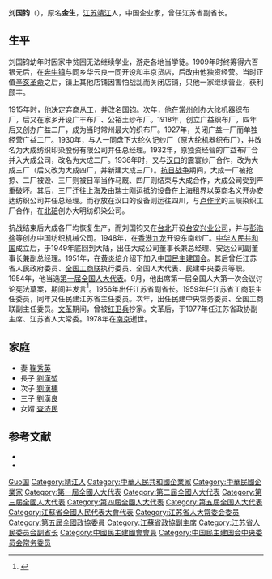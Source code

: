 {{Otheruses|劉國鈞 (圖書館學家)}}
'''刘国钧'''（{{bd|1887年|4月2日|1978年|3月8日|catIdx=Liu刘}}），原名'''金生'''，[[江苏|江苏]][[靖江|靖江]]人，中国企业家，曾任江苏省副省长。

== 生平 ==
刘国钧幼年时因家中贫困无法继续学业，游走各地当学徒。1909年时终筹得六百银元后，在[[奔牛镇|奔牛镇]]与同乡华云良一同开设和丰京货店，后改由他独资经营。当时正值[[辛亥革命|辛亥革命]]之后，镇上其他店铺因害怕战乱而关闭店铺，只他一家继续营业，获利颇丰。

1915年时，他决定弃商从工，并改名国钧。次年，他在[[常州|常州]]创办大纶机器织布厂，后又在家乡开设广丰布厂、公裕土纱布厂。1918年，创立广益织布厂，四年后又创办广益二厂，成为当时常州最大的织布厂。1927年，关闭广益一厂而单独经营广益二厂。1930年，与人一同盘下大纶久记纱厂（原大纶机器织布厂），并改名为大成纺织印染股份有限公司并任总经理。1932年，原独资经营的广益布厂合并入大成公司，改名为大成二厂。1936年时，又与[[汉口|汉口]]的震寰纱厂合作，改为大成三厂（后又改为大成四厂，并新建大成三厂）。[[抗日战争|抗日战争]]期间，大成一厂被抢掠、二厂被毁、三厂则被日军当作马厩、四厂则结束与大成合作，大成公司受到严重破坏。其后，三厂迁往上海及由瑞士刚运抵的设备在上海租界以英商名义开办安达纺织公司并任总经理。而存放在汉口的设备则运往四川，与[[卢作孚|卢作孚]]的三峡染织工厂合作，在[[北碚|北碚]]创办大明纺织染公司。

抗战结束后大成各厂均恢复生产，而刘国钧又在[[台北|台北]]开设[[台安兴业公司|台安兴业公司]]，并与[[彭浩徐|彭浩徐]]等创办中国纺织机械公司。1948年，在[[香港|香港]][[九龙|九龙]]开设东南纱厂。[[中华人民共和国|中华人民共和国]]成立后，于1949年底回到大陆，出任大成公司董事长兼总经理、安达公司副董事长兼副总经理。1951年，在[[黄炎培|黄炎培]]介绍下加入[[中国民主建国会|中国民主建国会]]。其后曾任江苏省人民政府委员、[[全国工商联|全国工商联]]执行委员、全国人大代表、民建中央委员等职。1954年，他当选[[第一届全国人大代表|第一届全国人大代表]]。9月，他出席第一届全国人大第一次会议讨论[[中华人民共和国宪法_(1954年)|宪法草案]]，期间并发言<ref>{{Cite book|title=人民代表大会制度创建史|last=[[张希坡|张希坡]]著|publisher=北京：[[中共党史出版社|中共党史出版社]]|year=2009.08|isbn=978-7-5098-0341-7|pages=657}}</ref>。1956年出任江苏省副省长。1959年任江苏省工商联主任委员，同年又任民建江苏省主任委员。次年，出任民建中央常务委员、全国工商联副主任委员。[[文革|文革]]期间，曾被[[红卫兵|红卫兵]]抄家。文革后，于1977年任江苏省政协副主席、江苏省人大常委。1978年在[[南京|南京]]逝世。

==家庭==
*妻 [[鞠秀英|鞠秀英]]
*長子 [[劉漢堃|劉漢堃]]
*次子 [[劉漢棟|劉漢棟]]
*三子 [[劉漢良|劉漢良]]
*女婿 [[查济民|查济民]]

== 参考文献 ==
{{reflistH}}
* {{cite web|url=http://www.history.com.tw/pe/15/15111201.htm|title=劉國鈞（1887-1978）|accessdate=2010-11-13|archive-date=2016-03-05|archive-url=https://web.archive.org/web/20160305020430/http://www.history.com.tw/pe/15/15111201.htm|dead-url=no}}
* {{cite web|url=http://www.taizhou.gov.cn/art/2008/8/20/art_119_23594.html|title=纺织实业家刘国钧|publisher=中国·泰州}}{{dead link|date=2017年11月 |bot=InternetArchiveBot |fix-attempted=yes }}
{{reflistF}}

{{中国民主建国会第二届中央委员会}}
{{中华全国工商业联合会第三届执行委员会}}

{{Authority control}}
{{DEFAULTSORT:Liu刘}}
[[Category:刘姓|Guo国]]
[[Category:靖江人|Category:靖江人]]
[[Category:中華人民共和國企業家|Category:中華人民共和國企業家]]
[[Category:中華民國企業家|Category:中華民國企業家]]
[[Category:第一屆全國人大代表|Category:第一屆全國人大代表]]
[[Category:第二屆全國人大代表|Category:第二屆全國人大代表]]
[[Category:第三屆全國人大代表|Category:第三屆全國人大代表]]
[[Category:第四屆全國人大代表|Category:第四屆全國人大代表]]
[[Category:第五屆全国人大代表|Category:第五屆全国人大代表]]
[[Category:江蘇省全國人民代表大會代表|Category:江蘇省全國人民代表大會代表]]
[[Category:江苏省人大常委会委员|Category:江苏省人大常委会委员]]
[[Category:第五屆全國政協委員|Category:第五屆全國政協委員]]
[[Category:江蘇省政協副主席|Category:江蘇省政協副主席]]
[[Category:江苏省人民委员会副省长|Category:江苏省人民委员会副省长]]
[[Category:中國民主建國會會員|Category:中國民主建國會會員]]
[[Category:中国民主建国会中央委员会常务委员|Category:中国民主建国会中央委员会常务委员]]